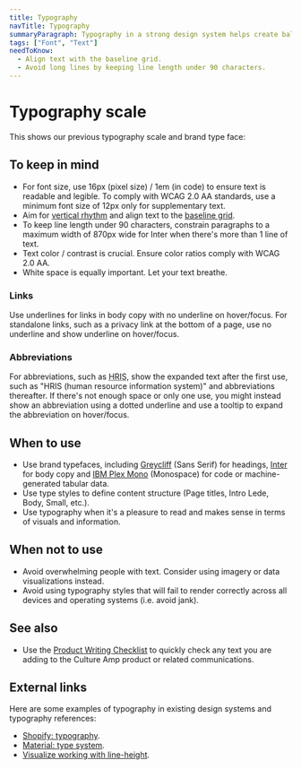 ```yaml
---
title: Typography
navTitle: Typography
summaryParagraph: Typography in a strong design system helps create balance and hierarchy for textual information. By creating structure within a page, text becomes enjoyable and appealing to read. We aim to ensure type within our product complies with WCAG 2.0 AA standards.
tags: ["Font", "Text"]
needToKnow:
  - Align text with the baseline grid.
  - Avoid long lines by keeping line length under 90 characters.
---
```



# Typography scale

This shows our previous typography scale and brand type face:

<TypographyShowcase />

## To keep in mind

* For font size, use 16px (pixel size) / 1em (in code) to ensure text is readable and legible. To comply with WCAG 2.0 AA standards, use a minimum font size of 12px only for supplementary text.
* Aim for [vertical rhythm](../vertical-rhythm-and-baseline-grid) and align text to the [baseline grid](../vertical-rhythm-and-baseline-grid).
* To keep line length under 90 characters, constrain paragraphs to a maximum width of 870px wide for Inter when there's more than 1 line of text.
* Text color / contrast is crucial. Ensure color ratios comply with WCAG 2.0 AA.
* White space is equally important. Let your text breathe.



### Links

Use underlines for links in body copy with no underline on hover/focus. For standalone links, such as a privacy link at the bottom of a page, use no underline and show underline on hover/focus.

### Abbreviations

For abbreviations, such as <abbr title="human resource information system">HRIS</abbr>, show the expanded text after the first use, such as "HRIS (human resource information system)" and abbreviations thereafter. If there's not enough space or only one use, you might instead show an abbreviation using a dotted underline and use a tooltip to expand the abbreviation on hover/focus.



## When to use

* Use brand typefaces, including [Greycliff](https://connary.com/greycliff.html) (Sans Serif) for headings, [Inter](https://rsms.me/inter/) for body copy and [IBM Plex Mono](https://boldmonday.com/custom/ibm/) (Monospace) for code or machine-generated tabular data.
* Use type styles to define content structure (Page titles, Intro Lede, Body, Small, etc.).
* Use typography when it's a pleasure to read and makes sense in terms of visuals and information.



## When not to use

* Avoid overwhelming people with text. Consider using imagery or data visualizations instead.
* Avoid using typography styles that will fail to render correctly across all devices and operating systems (i.e. avoid jank).



## See also

* Use the [Product Writing Checklist](../language) to quickly check any text you are adding to the Culture Amp product or related communications.

## External links

Here are some examples of typography in existing design systems and typography references:

- [Shopify: typography](https://polaris.shopify.com/design/typography#navigation).
- [Material: type system](https://material.io/design/typography/the-type-system.html).
- [Visualize working with line-height](https://aresluna.org/line-height-playground/).

